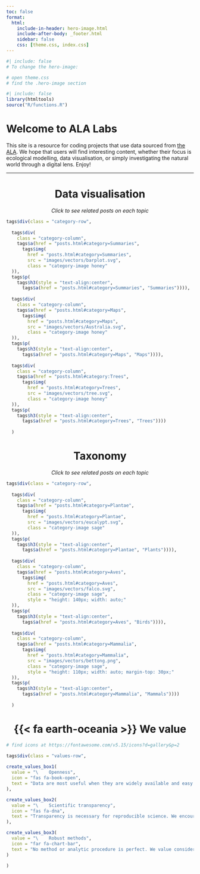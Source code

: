 ```yaml
---
toc: false
format: 
  html: 
    include-in-header: hero-image.html
    include-after-body: _footer.html
    sidebar: false
    css: [theme.css, index.css]
---
```


```r
#| include: false
# To change the hero-image:

# open theme.css
# find the .hero-image section
```

```r
#| include: false
library(htmltools)
source("R/functions.R")
```

# Welcome to ALA Labs

This site is a resource for coding projects that use data sourced from [the ALA](https://ala.org.au/). We hope that users will find interesting content, whether their focus is ecological modelling, data visualisation, or simply investigating the natural world through a digital lens. Enjoy!


---

:::{.column-page}


<center> <h1>Data visualisation</h1> </center>

<center> <span style = "font-style: italic">Click to see related posts on each topic</span> </center>



```r
tags$div(class = "category-row",
         
  tags$div( 
    class = "category-column",
    tags$a(href = "posts.html#category=Summaries",
      tags$img(
        href = "posts.html#category=Summaries",
        src = "images/vectors/barplot.svg",
        class = "category-image honey"
  )),
  tags$p(
    tags$h3(style = "text-align:center",
      tags$a(href = "posts.html#category=Summaries", "Summaries")))),
  
  tags$div( 
    class = "category-column",
    tags$a(href = "posts.html#category=Maps",
      tags$img(
        href = "posts.html#category=Maps",
        src = "images/vectors/Australia.svg",
        class = "category-image honey"
  )),
  tags$p(
    tags$h3(style = "text-align:center",
      tags$a(href = "posts.html#category=Maps", "Maps")))),
  
  tags$div( 
    class = "category-column",
    tags$a(href = "posts.html#category:Trees",
      tags$img(
        href = "posts.html#category=Trees",
        src = "images/vectors/tree.svg",
        class = "category-image honey"
  )),
  tags$p(
    tags$h3(style = "text-align:center",
      tags$a(href = "posts.html#category=Trees", "Trees"))))
  
  )
```




<center> <h1>Taxonomy</h1> </center>

<center> <span style = "font-style: italic">Click to see related posts on each topic</span> </center>



```r
tags$div(class = "category-row",
         
  tags$div( 
    class = "category-column",
    tags$a(href = "posts.html#category=Plantae",
      tags$img(
        href = "posts.html#category=Plantae",
        src = "images/vectors/eucalypt.svg",
        class = "category-image sage"
  )),
  tags$p(
    tags$h3(style = "text-align:center",
      tags$a(href = "posts.html#category=Plantae", "Plants")))),
  
  tags$div( 
    class = "category-column",
    tags$a(href = "posts.html#category=Aves",
      tags$img(
        href = "posts.html#category=Aves",
        src = "images/vectors/falco.svg",
        class = "category-image sage",
        style = "height: 140px; width: auto;"
  )),
  tags$p(
    tags$h3(style = "text-align:center",
      tags$a(href = "posts.html#category=Aves", "Birds")))),
  
  tags$div( 
    class = "category-column",
    tags$a(href = "posts.html#category=Mammalia",
      tags$img(
        href = "posts.html#category=Mammalia",
        src = "images/vectors/bettong.png",
        class = "category-image sage",
        style = "height: 110px; width: auto; margin-top: 30px;"
  )),
  tags$p(
    tags$h3(style = "text-align:center",
      tags$a(href = "posts.html#category=Mammalia", "Mammals"))))
  
  )
```



<center> <h1>{{< fa earth-oceania >}} We value</h1> </center>

:::

:::{.column-screen}

```r
# find icons at https://fontawesome.com/v5.15/icons?d=gallery&p=2

tags$div(class = "values-row",
         
create_values_box1(
  value = "\    Openness",
  icon = "fas fa-book-open",
  text = "Data are most useful when they are widely available and easy to use. We try to encourage the sharing of tools that make data from the Atlas of Living Australia more open and useful for everyone"
),

create_values_box2(
  value = "\    Scientific transparency",
  icon = "fas fa-dna",
  text = "Transparency is necessary for reproducible science. We encourage that decisions, methods and deviations in our workflow are clear and transparent from the planning phase, to the retrieval and analysis of data, to the final output"
),

create_values_box3(
  value = "\    Robust methods",
  icon = "far fa-chart-bar",
  text = "No method or analytic procedure is perfect. We value consideration for strengths and limitations of each method or analysis to help choose the methods that provide robust, reliable results"
)

)
```

:::
